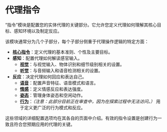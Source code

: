 # 代理指令

“指令”模块是配置您的实体代理的关键部分。它允许您定义代理如何理解其核心目标、感知环境以及制定反应。

该模块通常分为几个子部分，每个子部分侧重于代理操作逻辑的特定方面：

- **[核心指令](./instructions-core.mdx)**：定义代理的基本准则、个性及主要目标。
- **感知**：配置代理如何解读感官输入。
    - **[视觉](./instructions-vision.mdx)**：与视觉输入、物体识别和细节级别相关的设置。
    - **[听觉](./instructions-hearing.mdx)**：与音频输入和语音检测相关的设置。
- **反应**：决定代理如何回应和表达自己。
    - **[语音](./instructions-speech.mdx)**：配置声音特征、语音模式和语言。
    - **[情感](./instructions-emotion.mdx)**：定义情感反应和表达强度。
    - **[姿态](./instructions-gesture.mdx)**：管理身体姿态和空闲动作。
    - **[行为](./instructions-behavior.mdx)**：*（注意：此部分目前正在审查中，因为在探索过程中无法访问。）* 用于定义更广泛的行为模式和反应。

这些领域的详细配置选项均在其各自的页面中介绍。有效的指令设置是创建行为一致且符合您预期应用的代理的关键。
